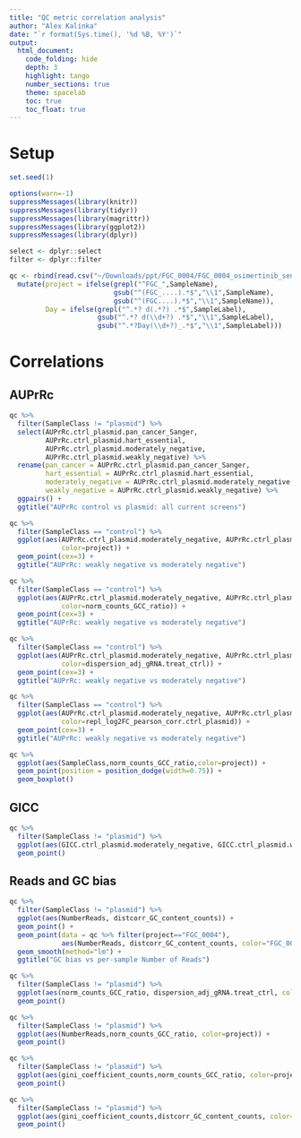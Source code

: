 ```yaml
---
title: "QC metric correlation analysis"
author: "Alex Kalinka"
date: "`r format(Sys.time(), '%d %B, %Y')`"
output:
  html_document:
    code_folding: hide
    depth: 3
    highlight: tango
    number_sections: true
    theme: spacelab
    toc: true
    toc_float: true
---
```


# Setup

```r
set.seed(1)

options(warn=-1)
suppressMessages(library(knitr))
suppressMessages(library(tidyr))
suppressMessages(library(magrittr))
suppressMessages(library(ggplot2))
suppressMessages(library(dplyr))

select <- dplyr::select
filter <- dplyr::filter

qc <- rbind(read.csv("~/Downloads/ppt/FGC_0004/FGC_0004_osimertinib_sensitivityH1975_osimertinib-qc-out.csv",stringsAsFactors = F),read.csv("~/Downloads/ppt/FGC_0004/FGC_0004_osimertinib_sensitivityHCC2279_osimertinib_d10-qc-out.csv",stringsAsFactors = F),read.csv("~/Downloads/ppt/FGC_0004/FGC_0004_osimertinib_sensitivityHCC2279_osimertinib_d7-qc-out.csv",stringsAsFactors = F),read.csv("~/Downloads/ppt/FGC_0004/fgc_0005-RKO--fgcQC-out.csv",stringsAsFactors = F),read.csv("~/Downloads/ppt/FGC_0004/fgc_0005-HT29--fgcQC-out.csv",stringsAsFactors = F),read.csv("~/Downloads/ppt/FGC_0004/fgc_0005-HCT116--fgcQC-out.csv",stringsAsFactors = F),read.csv("~/Downloads/ppt/FGC_0004/fgc_0005-SW480--fgcQC-out.csv",stringsAsFactors = F),read.csv("~/Downloads/ppt/FGC_0004/fgc_0009-day7--fgcQC-out.csv",stringsAsFactors = F),read.csv("~/Downloads/ppt/FGC_0004/fgc_0009-day17--fgcQC-out.csv",stringsAsFactors = F),read.csv("~/Downloads/ppt/FGC_0004/fgc_0008-day7--fgcQC-out.csv",stringsAsFactors = F),read.csv("~/Downloads/ppt/FGC_0004/fgc_0008-day14--fgcQC-out.csv",stringsAsFactors = F)) %>%
  mutate(project = ifelse(grepl("^FGC_",SampleName),
                          gsub("^(FGC_....).*$","\\1",SampleName),
                          gsub("^(FGC....).*$","\\1",SampleName)),
         Day = ifelse(grepl("^.*? d(.*?) .*$",SampleLabel),
                      gsub("^.*? d(\\d+?) .*$","\\1",SampleLabel),
                      gsub("^.*?Day(\\d+?)_.*$","\\1",SampleLabel)))

```

# Correlations

## AUPrRc

```r
qc %>%
  filter(SampleClass != "plasmid") %>%
  select(AUPrRc.ctrl_plasmid.pan_cancer_Sanger,
         AUPrRc.ctrl_plasmid.hart_essential,
         AUPrRc.ctrl_plasmid.moderately_negative,
         AUPrRc.ctrl_plasmid.weakly_negative) %>%
  rename(pan_cancer = AUPrRc.ctrl_plasmid.pan_cancer_Sanger,
         hart_essential = AUPrRc.ctrl_plasmid.hart_essential,
         moderately_negative = AUPrRc.ctrl_plasmid.moderately_negative,
         weakly_negative = AUPrRc.ctrl_plasmid.weakly_negative) %>%
  ggpairs() +
  ggtitle("AUPrRc control vs plasmid: all current screens")

qc %>%
  filter(SampleClass == "control") %>%
  ggplot(aes(AUPrRc.ctrl_plasmid.moderately_negative, AUPrRc.ctrl_plasmid.weakly_negative, 
             color=project)) +
  geom_point(cex=3) +
  ggtitle("AUPrRc: weakly negative vs moderately negative")

qc %>%
  filter(SampleClass == "control") %>%
  ggplot(aes(AUPrRc.ctrl_plasmid.moderately_negative, AUPrRc.ctrl_plasmid.weakly_negative, 
             color=norm_counts_GCC_ratio)) +
  geom_point(cex=3) +
  ggtitle("AUPrRc: weakly negative vs moderately negative")

qc %>%
  filter(SampleClass == "control") %>%
  ggplot(aes(AUPrRc.ctrl_plasmid.moderately_negative, AUPrRc.ctrl_plasmid.weakly_negative, 
             color=dispersion_adj_gRNA.treat_ctrl)) +
  geom_point(cex=3) +
  ggtitle("AUPrRc: weakly negative vs moderately negative")

qc %>%
  filter(SampleClass == "control") %>%
  ggplot(aes(AUPrRc.ctrl_plasmid.moderately_negative, AUPrRc.ctrl_plasmid.weakly_negative, 
             color=repl_log2FC_pearson_corr.ctrl_plasmid)) +
  geom_point(cex=3) +
  ggtitle("AUPrRc: weakly negative vs moderately negative")

qc %>%
  ggplot(aes(SampleClass,norm_counts_GCC_ratio,color=project)) +
  geom_point(position = position_dodge(width=0.75)) +
  geom_boxplot()

```

## GICC

```r
qc %>%
  filter(SampleClass != "plasmid") %>%
  ggplot(aes(GICC.ctrl_plasmid.moderately_negative, GICC.ctrl_plasmid.weakly_negative, color=project)) +
  geom_point()

```

## Reads and GC bias

```r
qc %>%
  filter(SampleClass != "plasmid") %>%
  ggplot(aes(NumberReads, distcorr_GC_content_counts)) +
  geom_point() +
  geom_point(data = qc %>% filter(project=="FGC_0004"), 
             aes(NumberReads, distcorr_GC_content_counts, color="FGC_0004")) +
  geom_smooth(method="lm") +
  ggtitle("GC bias vs per-sample Number of Reads")

qc %>%
  filter(SampleClass != "plasmid") %>%
  ggplot(aes(norm_counts_GCC_ratio, dispersion_adj_gRNA.treat_ctrl, color=project)) +
  geom_point()

qc %>%
  filter(SampleClass != "plasmid") %>%
  ggplot(aes(NumberReads,norm_counts_GCC_ratio, color=project)) +
  geom_point()

qc %>%
  filter(SampleClass != "plasmid") %>%
  ggplot(aes(gini_coefficient_counts,norm_counts_GCC_ratio, color=project)) +
  geom_point()

qc %>%
  filter(SampleClass != "plasmid") %>%
  ggplot(aes(gini_coefficient_counts,distcorr_GC_content_counts, color=project)) +
  geom_point()

```



